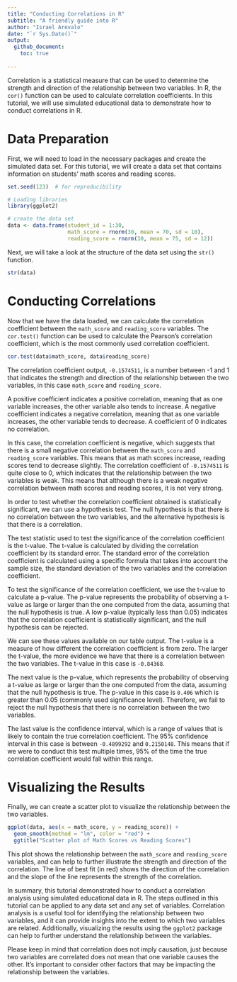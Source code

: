 ```yaml
---
title: "Conducting Correlations in R"
subtitle: "A friendly guide into R"
author: "Israel Arevalo"
date: "`r Sys.Date()`"
output: 
  github_document:
    toc: true
    
---
```



Correlation is a statistical measure that can be used to determine the strength and direction of the relationship between two variables. In R, the `cor()` function can be used to calculate correlation coefficients. In this tutorial, we will use simulated educational data to demonstrate how to conduct correlations in R.

# Data Preparation

First, we will need to load in the necessary packages and create the simulated data set. For this tutorial, we will create a data set that contains information on students' math scores and reading scores.

```r

set.seed(123)  # for reproducibility

# Loading libraries
library(ggplot2)

# create the data set
data <- data.frame(student_id = 1:30,
                   math_score = rnorm(30, mean = 70, sd = 10),
                   reading_score = rnorm(30, mean = 75, sd = 12))

```


Next, we will take a look at the structure of the data set using the `str()` function.

```r

str(data)

```

# Conducting Correlations

Now that we have the data loaded, we can calculate the correlation coefficient between the `math_score` and `reading_score` variables. The `cor.test()` function can be used to calculate the Pearson's correlation coefficient, which is the most commonly used correlation coefficient.

```r

cor.test(data$math_score, data$reading_score)


```

The correlation coefficient output, `-0.1574511`, is a number between -1 and 1 that indicates the strength and direction of the relationship between the two variables, in this case `math_score` and `reading_score`.

A positive coefficient indicates a positive correlation, meaning that as one variable increases, the other variable also tends to increase. A negative coefficient indicates a negative correlation, meaning that as one variable increases, the other variable tends to decrease. A coefficient of 0 indicates no correlation.

In this case, the correlation coefficient is negative, which suggests that there is a small negative correlation between the `math_score` and `reading_score` variables. This means that as math scores increase, reading scores tend to decrease slightly. The correlation coefficient of `-0.1574511` is quite close to 0, which indicates that the relationship between the two variables is weak. This means that although there is a weak negative correlation between math scores and reading scores, it is not very strong.

In order to test whether the correlation coefficient obtained is statistically significant, we can use a hypothesis test. The null hypothesis is that there is no correlation between the two variables, and the alternative hypothesis is that there is a correlation.

The test statistic used to test the significance of the correlation coefficient is the t-value. The t-value is calculated by dividing the correlation coefficient by its standard error. The standard error of the correlation coefficient is calculated using a specific formula that takes into account the sample size, the standard deviation of the two variables and the correlation coefficient.

To test the significance of the correlation coefficient, we use the t-value to calculate a p-value. The p-value represents the probability of observing a t-value as large or larger than the one computed from the data, assuming that the null hypothesis is true. A low p-value (typically less than 0.05) indicates that the correlation coefficient is statistically significant, and the null hypothesis can be rejected.

We can see these values available on our table output. The t-value is a measure of how different the correlation coefficient is from zero. The larger the t-value, the more evidence we have that there is a correlation between the two variables. The t-value in this case is `-0.84368`.

The next value is the p-value, which represents the probability of observing a t-value as large or larger than the one computed from the data, assuming that the null hypothesis is true. The p-value in this case is `0.406` which is greater than 0.05 (commonly used significance level). Therefore, we fail to reject the null hypothesis that there is no correlation between the two variables.

The last value is the confidence interval, which is a range of values that is likely to contain the true correlation coefficient. The 95% confidence interval in this case is between `-0.4899292` and `0.2150148`. This means that if we were to conduct this test multiple times, 95% of the time the true correlation coefficient would fall within this range.


# Visualizing the Results

Finally, we can create a scatter plot to visualize the relationship between the two variables.

```r

ggplot(data, aes(x = math_score, y = reading_score)) +
  geom_smooth(method = "lm", color = "red") +
  ggtitle("Scatter plot of Math Scores vs Reading Scores")

```

This plot shows the relationship between the `math_score` and `reading_score` variables, and can help to further illustrate the strength and direction of the correlation. The line of best fit (in red) shows the direction of the correlation and the slope of the line represents the strength of the correlation.

In summary, this tutorial demonstrated how to conduct a correlation analysis using simulated educational data in R. The steps outlined in this tutorial can be applied to any data set and any set of variables. Correlation analysis is a useful tool for identifying the relationship between two variables, and it can provide insights into the extent to which two variables are related. Additionally, visualizing the results using the `ggplot2` package can help to further understand the relationship between the variables.

Please keep in mind that correlation does not imply causation, just because two variables are correlated does not mean that one variable causes the other. It's important to consider other factors that may be impacting the relationship between the variables.
